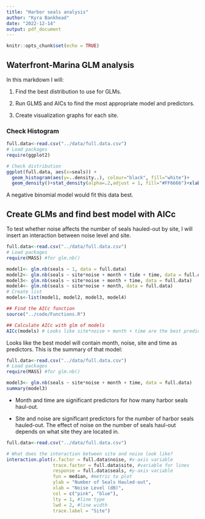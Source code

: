 ```yaml
---
title: "Harbor seals analysis"
author: "Kyra Bankhead"
date: "2022-12-14"
output: pdf_document
---
```


```r
knitr::opts_chunk$set(echo = TRUE)
```

## Waterfront-Marina GLM analysis

In this markdown I will:

1. Find the best distribution to use for GLMs.

2. Run GLMS and AICs to find the most appropriate model and predictors.

3. Create visualization graphs for each site.

### Check Histogram

```r
full.data<-read.csv("../data/full.data.csv")
# Load packages
require(ggplot2)

# Check distribution
ggplot(full.data, aes(x=seals)) + 
  geom_histogram(aes(y=..density..), colour="black", fill="white")+
  geom_density()+stat_density(alpha=.2,adjust = 1, fill="#FF6666")+xlab("Number of Seals Hauled-out")+ylab("Density")+theme(panel.background = element_blank())

```

A negative binomial model would fit this data best.

## Create GLMs and find best model with AICc
To test whether noise affects the number of seals hauled-out by site, I will insert an interaction between noise level and site.

```r
full.data<-read.csv("../data/full.data.csv")
# Load packages
require(MASS) #for glm.nb()

model1<- glm.nb(seals ~ 1, data = full.data)
model2<- glm.nb(seals ~ site*noise + month + tide + time, data = full.data)
model3<- glm.nb(seals ~ site*noise + month + time, data = full.data)
model4<- glm.nb(seals ~ site*noise + month, data = full.data)
# Create list
models<-list(model1, model2, model3, model4)

## Find the AICc function
source("../code/Functions.R")

## Calculate AICc with glm of models
AICc(models) # Looks like site*noise + month + time are the best predictors
```

Looks like the best model will contain month, noise, site and time as predictors. This is the summary of that model:

```r
full.data<-read.csv("../data/full.data.csv")
# Load packages
require(MASS) #for glm.nb()

model3<- glm.nb(seals ~ site*noise + month + time, data = full.data)
summary(model3) 
```

* Month and time are significant predictors for how many harbor seals haul-out.

* Site and noise are significant predictors for the number of harbor seals hauled-out. The effect of noise on the number of seals haul-out depends on what site they are located in.

```r
full.data<-read.csv("../data/full.data.csv")

# What does the interaction between site and noise look like?
interaction.plot(x.factor = full.data$noise, #x-axis variable
                 trace.factor = full.data$site, #variable for lines
                 response = full.data$seals, #y-axis variable
                 fun = median, #metric to plot
                 ylab = "Number of Seals Hauled-out",
                 xlab = "Noise Level (dB)",
                 col = c("pink", "blue"),
                 lty = 1, #line type
                 lwd = 2, #line width
                 trace.label = "Site")
```

